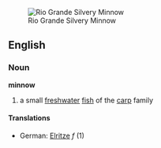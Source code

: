 [[Image:Minnow up close2.jpg|thumb|right|Rio Grande Silvery Minnow]]
==English==
===Noun===
'''minnow'''
# a small [[freshwater]] [[fish]] of the [[carp]] family
====Translations====
*German: [[Elritze]] ''f'' (1)

{{cattag2|Biology|English fish}}